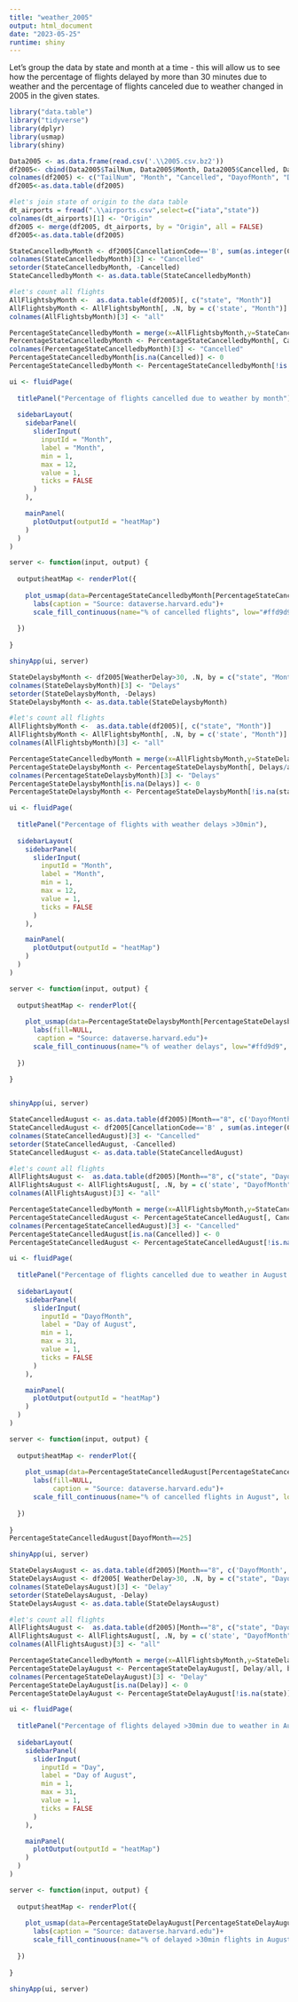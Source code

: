---
title: "weather_2005"
output: html_document
date: "2023-05-25"
runtime: shiny
---

Let's group the data by state and month at a time - this will allow us to see how the percentage of flights delayed by more than 30 minutes due to weather and the percentage of flights canceled due to weather changed in 2005 in the given states.

```{r}
library("data.table")
library("tidyverse")
library(dplyr)
library(usmap)
library(shiny)

Data2005 <- as.data.frame(read.csv('.\\2005.csv.bz2'))
df2005<- cbind(Data2005$TailNum, Data2005$Month, Data2005$Cancelled, Data2005$DayofMonth, Data2005$DayOfWeek, Data2005$Origin, Data2005$Dest, Data2005$WeatherDelay, Data2005$DepDelay, Data2005$ArrDelay, Data2005$CancellationCode)
colnames(df2005) <- c("TailNum", "Month", "Cancelled", "DayofMonth", "DayOfWeek", "Origin", "Dest", "WeatherDelay", "DepDelay", "ArrDelay", "CancellationCode")
df2005<-as.data.table(df2005)

#let's join state of origin to the data table 
dt_airports = fread(".\\airports.csv",select=c("iata","state"))
colnames(dt_airports)[1] <- "Origin"
df2005 <- merge(df2005, dt_airports, by = "Origin", all = FALSE)
df2005<-as.data.table(df2005)

StateCancelledbyMonth <- df2005[CancellationCode=='B', sum(as.integer(Cancelled)), by = c("state", "Month")]
colnames(StateCancelledbyMonth)[3] <- "Cancelled"
setorder(StateCancelledbyMonth, -Cancelled)
StateCancelledbyMonth <- as.data.table(StateCancelledbyMonth)

#let's count all flights
AllFlightsbyMonth <-  as.data.table(df2005)[, c("state", "Month")]
AllFlightsbyMonth <- AllFlightsbyMonth[, .N, by = c('state', "Month")]
colnames(AllFlightsbyMonth)[3] <- "all"

PercentageStateCancelledbyMonth = merge(x=AllFlightsbyMonth,y=StateCancelledbyMonth,by=c("state", "Month"),all.x=TRUE)
PercentageStateCancelledbyMonth <- PercentageStateCancelledbyMonth[, Cancelled/all, by = c('state',"Month")]
colnames(PercentageStateCancelledbyMonth)[3] <- "Cancelled"
PercentageStateCancelledbyMonth[is.na(Cancelled)] <- 0
PercentageStateCancelledbyMonth <- PercentageStateCancelledbyMonth[!is.na(state)]

ui <- fluidPage(
  
  titlePanel("Percentage of flights cancelled due to weather by month"),
  
  sidebarLayout(
    sidebarPanel(
      sliderInput(
        inputId = "Month",
        label = "Month",
        min = 1,
        max = 12,
        value = 1,
        ticks = FALSE
      )
    ),

    mainPanel(
      plotOutput(outputId = "heatMap")
    )
  )
)

server <- function(input, output) {
  
  output$heatMap <- renderPlot({
    
    plot_usmap(data=PercentageStateCancelledbyMonth[PercentageStateCancelledbyMonth$Month==input$Month,], values="Cancelled", labels=TRUE) +
      labs(caption = "Source: dataverse.harvard.edu")+
      scale_fill_continuous(name="% of cancelled flights", low="#ffd9d9", high="#ff0000", limits=c(0,0.192))
    
  })
  
}

shinyApp(ui, server)
```

```{r}
StateDelaysbyMonth <- df2005[WeatherDelay>30, .N, by = c("state", "Month")]
colnames(StateDelaysbyMonth)[3] <- "Delays"
setorder(StateDelaysbyMonth, -Delays)
StateDelaysbyMonth <- as.data.table(StateDelaysbyMonth)

#let's count all flights
AllFlightsbyMonth <-  as.data.table(df2005)[, c("state", "Month")]
AllFlightsbyMonth <- AllFlightsbyMonth[, .N, by = c('state', "Month")]
colnames(AllFlightsbyMonth)[3] <- "all"

PercentageStateCancelledbyMonth = merge(x=AllFlightsbyMonth,y=StateDelaysbyMonth,by=c("state", "Month"),all.x=TRUE)
PercentageStateDelaysbyMonth <- PercentageStateDelaysbyMonth[, Delays/all, by = c('state',"Month")]
colnames(PercentageStateDelaysbyMonth)[3] <- "Delays"
PercentageStateDelaysbyMonth[is.na(Delays)] <- 0
PercentageStateDelaysbyMonth <- PercentageStateDelaysbyMonth[!is.na(state)]

ui <- fluidPage(
  
  titlePanel("Percentage of flights with weather delays >30min"),
  
  sidebarLayout(
    sidebarPanel(
      sliderInput(
        inputId = "Month",
        label = "Month",
        min = 1,
        max = 12,
        value = 1,
        ticks = FALSE
      )
    ),

    mainPanel(
      plotOutput(outputId = "heatMap")
    )
  )
)

server <- function(input, output) {
  
  output$heatMap <- renderPlot({
    
    plot_usmap(data=PercentageStateDelaysbyMonth[PercentageStateDelaysbyMonth$Month==input$Month,], values="Delays", labels=TRUE) +
      labs(fill=NULL,
       caption = "Source: dataverse.harvard.edu")+
      scale_fill_continuous(name="% of weather delays", low="#ffd9d9", high="#ff0000", limits=c(0,0.0316))
    
  })
  
}


shinyApp(ui, server)
```

```{r}
StateCancelledAugust <- as.data.table(df2005)[Month=="8", c('DayofMonth', "Cancelled","CancellationCode")]
StateCancelledAugust <- df2005[CancellationCode=='B' , sum(as.integer(Cancelled)), by = c("state", "DayofMonth")]
colnames(StateCancelledAugust)[3] <- "Cancelled"
setorder(StateCancelledAugust, -Cancelled)
StateCancelledAugust <- as.data.table(StateCancelledAugust)

#let's count all flights
AllFlightsAugust <-  as.data.table(df2005)[Month=="8", c("state", "DayofMonth")]
AllFlightsAugust <- AllFlightsAugust[, .N, by = c('state', "DayofMonth")]
colnames(AllFlightsAugust)[3] <- "all"

PercentageStateCancelledbyMonth = merge(x=AllFlightsbyMonth,y=StateCancelledAugust,by=c("state", "Month"),all.x=TRUE)
PercentageStateCancelledAugust <- PercentageStateCancelledAugust[, Cancelled/all, by = c('state',"DayofMonth")]
colnames(PercentageStateCancelledAugust)[3] <- "Cancelled"
PercentageStateCancelledAugust[is.na(Cancelled)] <- 0
PercentageStateCancelledAugust <- PercentageStateCancelledAugust[!is.na(state)]

ui <- fluidPage(
  
  titlePanel("Percentage of flights cancelled due to weather in August 2005"),
  
  sidebarLayout(
    sidebarPanel(
      sliderInput(
        inputId = "DayofMonth",
        label = "Day of August",
        min = 1,
        max = 31,
        value = 1,
        ticks = FALSE
      )
    ),

    mainPanel(
      plotOutput(outputId = "heatMap")
    )
  )
)

server <- function(input, output) {
  
  output$heatMap <- renderPlot({
    
    plot_usmap(data=PercentageStateCancelledAugust[PercentageStateCancelledAugust$DayofMonth==input$DayofMonth,], values="Cancelled", labels=TRUE) +
      labs(fill=NULL,
           caption = "Source: dataverse.harvard.edu")+
      scale_fill_continuous(name="% of cancelled flights in August", low="#ffd9d9", high="#ff0000", limits=c(0,1.21))
    
  })
  
}
PercentageStateCancelledAugust[DayofMonth==25]

shinyApp(ui, server)

```

```{r}
StateDelaysAugust <- as.data.table(df2005)[Month=="8", c('DayofMonth', "WeatherDelay")]
StateDelaysAugust <- df2005[ WeatherDelay>30, .N, by = c("state", "DayofMonth")]
colnames(StateDelaysAugust)[3] <- "Delay"
setorder(StateDelaysAugust, -Delay)
StateDelaysAugust <- as.data.table(StateDelaysAugust)

#let's count all flights
AllFlightsAugust <-  as.data.table(df2005)[Month=="8", c("state", "DayofMonth")]
AllFlightsAugust <- AllFlightsAugust[, .N, by = c('state', "DayofMonth")]
colnames(AllFlightsAugust)[3] <- "all"

PercentageStateCancelledbyMonth = merge(x=AllFlightsbyMonth,y=StateDelaysAugust,by=c("state", "Month"),all.x=TRUE)
PercentageStateDelayAugust <- PercentageStateDelayAugust[, Delay/all, by = c('state',"DayofMonth")]
colnames(PercentageStateDelayAugust)[3] <- "Delay"
PercentageStateDelayAugust[is.na(Delay)] <- 0
PercentageStateDelayAugust <- PercentageStateDelayAugust[!is.na(state)]

ui <- fluidPage(
  
  titlePanel("Percentage of flights delayed >30min due to weather in August 2005"),
  
  sidebarLayout(
    sidebarPanel(
      sliderInput(
        inputId = "Day",
        label = "Day of August",
        min = 1,
        max = 31,
        value = 1,
        ticks = FALSE
      )
    ),

    mainPanel(
      plotOutput(outputId = "heatMap")
    )
  )
)

server <- function(input, output) {
  
  output$heatMap <- renderPlot({
    
    plot_usmap(data=PercentageStateDelayAugust[PercentageStateDelayAugust$DayofMonth==input$Day,], values="Delay", labels=TRUE) +
      labs(caption = "Source: dataverse.harvard.edu")+
      scale_fill_continuous(name="% of delayed >30min flights in August", low="#ffd9d9", high="#ff0000", limits=c(0,0.45))
    
  })
  
}

shinyApp(ui, server)

```
